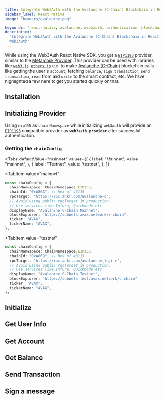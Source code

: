 ```yaml
---
title: Integrate Web3Auth with the Avalanche (C-Chain) Blockchain in React Native
sidebar_label: React Native
image: "banners/avalanche.png"

keywords: [react-native, avalanche, web3auth, authentication, blockchain]
description:
  "Integrate Web3Auth with the Avalanche (C-Chain) Blockchain in React Native | Documentation -
  Web3Auth"
---
```



<SEO
  title="Integrate Web3Auth with the Avalanche (C-Chain) Blockchain in React Native"
  description="Integrate Web3Auth with the Avalanche (C-Chain) Blockchain in React Native | Documentation - Web3Auth"
  image="https://web3auth.io/docs/banners/avalanche.png"
  slug="/connect-blockchain/evm/avalanche/react-native"
/>

While using the Web3Auth React Native SDK, you get a
[`EIP1193`](https://eips.ethereum.org/EIPS/eip-1193) provider, similar to the
[Metamask Provider](https://docs.metamask.io/guide/ethereum-provider.html). This provider can be
used with libraries like [`web3.js`](https://web3js.readthedocs.io/en/v1.2.8/getting-started.html),
[`ethers.js`](https://docs.ethers.io/v5/getting-started/) etc. to make
[Avalanche (C-Chain)](https://www.avax.network/) blockchain calls like getting the user's `account`,
fetching `balance`, `sign transaction`, `send transaction`, `read` from and `write` to the smart
contract, etc. We have highlighted a few here to get you started quickly on that.

## Installation

<InstallationSnippet />

## Initializing Provider

Using `eip155` as `chainNamespace` while initializing `web3auth` will provide an
[`EIP1193`](https://eips.ethereum.org/EIPS/eip-1193) compatible provider as **`web3auth.provider`**
after successful authentication.

### Getting the `chainConfig`

<Tabs
 defaultValue="mainnet"
  values={[
    { label: "Mainnet", value: "mainnet", },
    { label: "Testnet", value: "testnet", },
  ]}
>
<TabItem
  value="mainnet"
>

```typescript
const chainConfig = {
  chainNamespace: ChainNamespace.EIP155,
  chainId: "0xA86A", // hex of 43114
  rpcTarget: "https://rpc.ankr.com/avalanche-c",
  // Avoid using public rpcTarget in production.
  // Use services like Infura, Quicknode etc
  displayName: "Avalanche C-Chain Mainnet",
  blockExplorer: "https://subnets.avax.network/c-chain",
  ticker: "AVAX",
  tickerName: "AVAX",
};
```

</TabItem>

<TabItem
  value="testnet"
>

```typescript
const chainConfig = {
  chainNamespace: ChainNamespace.EIP155,
  chainId: "0xA869", // hex of 43113
  rpcTarget: "https://rpc.ankr.com/avalanche_fuji-c",
  // Avoid using public rpcTarget in production.
  // Use services like Infura, Quicknode etc
  displayName: "Avalanche C-Chain Testnet",
  blockExplorer: "https://subnets-test.avax.network/c-chain",
  ticker: "AVAX",
  tickerName: "AVAX",
};
```

</TabItem>
</Tabs>

## Initialize

<InitialisationSnippet />

## Get User Info

<UserInfoSnippet />

## Get Account

<GetAccountSnippet />

## Get Balance

<GetBalanceSnippet />

## Send Transaction

<SendTransactionSnippet />

## Sign a message

<SignMessageSnippet />
